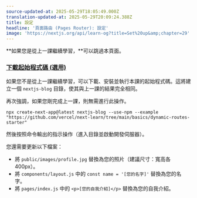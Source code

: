 ```yaml
---
source-updated-at: 2025-05-29T18:05:49.000Z
translation-updated-at: 2025-05-29T20:09:24.388Z
title: 設定
headline: '頁面路由 (Pages Router): 設定'
image: 'https://nextjs.org/api/learn-og?title=Set%20up&amp;chapter=29'
---
```


**如果您是從上一課繼續學習，**可以跳過本頁面。

### [下載起始程式碼 (選用)](#download-starter-code-optional)

如果您不是從上一課繼續學習，可以下載、安裝並執行本課的起始程式碼。這將建立一個 `nextjs-blog` 目錄，使其與上一課的結果完全相同。

再次強調，如果您剛完成上一課，則無需進行此操作。

```
npx create-next-app@latest nextjs-blog --use-npm --example "https://github.com/vercel/next-learn/tree/main/basics/dynamic-routes-starter"
```

然後按照命令輸出的指示操作（進入目錄並啟動開發伺服器）。

您還需要更新以下檔案：

*   將 `public/images/profile.jpg` 替換為您的照片（建議尺寸：寬高各 400px）。
*   將 `components/layout.js` 中的 `const name = '[您的名字]'` 替換為您的名字。
*   將 `pages/index.js` 中的 `<p>[您的自我介紹]</p>` 替換為您的自我介紹。